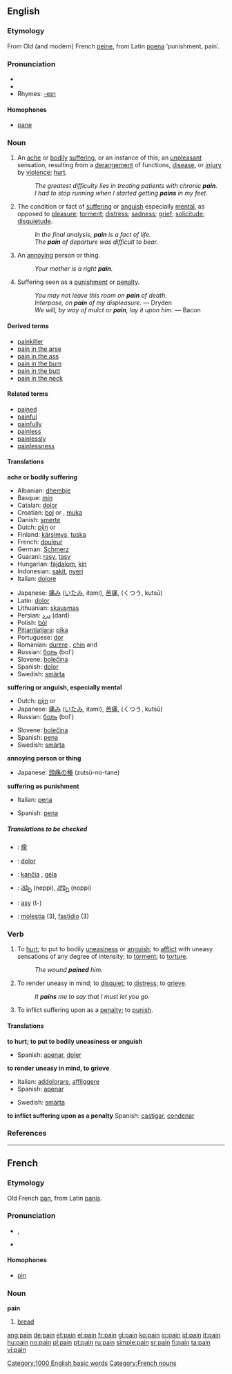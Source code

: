 ==English==

{{rank|memory|proved|plan|938|pain|official|loss|spot}}

===Etymology===
From Old (and modern) French [[peine]], from Latin [[poena]] ‘punishment, pain’.

===Pronunciation===
* {{IPA|/peɪn/}}
* {{audio|en-us-pain.ogg|Audio (US)}}
*Rhymes: [[Rhymes:English:-eɪn|-eɪn]]

====Homophones====
*[[pane]]

===Noun===
{{en-noun|s|-}}

# {{italbrac|countable and uncountable}} An [[ache]] or [[bodily]] [[suffering]], or an instance of this; an [[unpleasant]] sensation, resulting from a [[derangement]] of functions, [[disease]], or [[injury]] by [[violence]]; [[hurt]].
#: ''The greatest difficulty lies in treating patients with chronic '''pain'''.''
#: ''I had to stop running when I started getting '''pains''' in my feet.''
# {{uncountable}} The condition or fact of [[suffering]] or [[anguish]] especially [[mental]], as opposed to [[pleasure]]; [[torment]]; [[distress]]; [[sadness]]; [[grief]]; [[solicitude]]; [[disquietude]].
#: ''In the final analysis, '''pain''' is a fact of life.''
#: ''The '''pain''' of departure was difficult to bear.''
# {{countable}} An [[annoy]]ing person or thing.
#: ''Your mother is a right '''pain'''.''
#{{uncountable}} {{obsolete}} Suffering seen as a [[punishment]] or [[penalty]].
#: ''You may not leave this room on '''pain''' of death.''
#: ''Interpose, on '''pain''' of my displeasure.'' &mdash; Dryden
#: ''We will, by way of mulct or '''pain''', lay it upon him.'' &mdash; Bacon

====Derived terms====
*[[painkiller]]
*[[pain in the arse]]
*[[pain in the ass]]
*[[pain in the bum]]
*[[pain in the butt]]
*[[pain in the neck]]

====Related terms====
*[[pained]]
*[[painful]]
*[[painfully]]
*[[painless]]
*[[painlessly]]
*[[painlessness]]

====Translations====
'''ache or bodily suffering'''
{{top}}
*Albanian: [[dhembje]] {{f}} {{p}}
*Basque: [[min]]
*Catalan: [[dolor]] {{m}}
*Croatian: [[bol]] {{f}} or {{m}}, [[muka]] {{f}}
*Danish: [[smerte]]
*Dutch: [[pijn]] {{m}} or {{f}}
*Finland: [[kärsimys]], [[tuska]]
*French: [[douleur]] {{m}}
*German: [[Schmerz]] {{m}}
*Guaraní: [[rasy]], [[tasy]]
*Hungarian: [[fájdalom]], [[kín]]
*Indonesian: [[sakit]], [[nyeri]]
*Italian: [[dolore]] {{m}}
{{mid}}
*Japanese: [[痛み]] ([[いたみ]], itami), [[苦痛]], (くつう, kutsū)
*Latin: [[dolor]] {{m}}
*Lithuanian: [[skausmas]] {{m}}
*Persian: [[درد]] (dard)
*Polish: [[ból]] {{m}}
*[[Pitjantjatjara]]: [[pika]]
*Portuguese: [[dor]] {{m}}
*Romanian: [[durere]] {{f}}, [[chin]] {{f}} and {{m}}
*Russian: [[боль]] (bol') {{f}}
*Slovene: [[bolečina]] {{f}}
*Spanish: [[dolor]] {{m}}
*Swedish: [[smärta]] {{c}}
{{bottom}}

'''suffering or anguish, especially mental'''
{{top}}
*Dutch: [[pijn]] {{m}} or {{f}}
*Japanese: [[痛み]] ([[いたみ]], itami), [[苦痛]], (くつう, kutsū)
*Russian: [[боль]] (bol') {{f}}
{{mid}}
*Slovene: [[bolečina]] {{f}}
*Spanish: [[pena]] {{f}}
*Swedish: [[smärta]] {{c}}
{{bottom}}

'''annoying person or thing'''
{{top}}
{{mid}}
*Japanese: [[頭痛の種]] (zutsū-no-tane)
{{bottom}}

'''suffering as punishment'''
{{top}}
*Italian: [[pena]] {{f}}
{{mid}}
*Spanish: [[pena]] {{f}}
{{bottom}}

=====Translations to be checked=====
{{checktrans}}

*{{ttbc|CJKV Characters}}: [[瘝]]
*{{ttbc|Interlingua}}: [[dolor]]
*{{ttbc|Lithuanian}}: [[kančia]] {{f}}, [[gėla]] {{f}}
*{{ttbc|Telugu}}: [[నెప్పి]] (neppi), [[నొప్పి]] (noppi)
*{{ttbc|Tupinambá}}: [[asy]] (t-)
*{{ttbc|Spanish}}: [[molestia]] (3), [[fastidio]] (3)

===Verb===
{{en-verb}}

# {{transitive}} To [[hurt]]; to put to bodily [[uneasiness]] or [[anguish]]; to [[afflict]] with uneasy sensations of any degree of intensity; to [[torment]]; to [[torture]].
#: ''The wound '''pained''' him.''
# {{transitive}} To render uneasy in mind; to [[disquiet]]; to [[distress]]; to [[grieve]].
#: ''It '''pains''' me to say that I must let you go.''
# {{transitive}} {{obsolete}} To inflict suffering upon as a [[penalty]]; to [[punish]].

====Translations====
'''to hurt; to put to bodily uneasiness or anguish'''
{{top}}
* Spanish: [[apenar]], [[doler]]
{{mid}}
{{bottom}}

'''to render uneasy in mind, to grieve'''
{{top}}
*Italian: [[addolorare]], [[affliggere]]
*Spanish: [[apenar]]
{{mid}}
*Swedish: [[smärta]]
{{bottom}}

'''to inflict suffering upon as a penalty'''
{{top}}
Spanish: [[castigar]], [[condenar]]
{{mid}}
{{bottom}}

===References===
{{R:Webster 1913}}

----

==French==

===Etymology===
Old French [[pan]], from Latin [[panis]].

===Pronunciation===
*{{IPA|/pɛ̃/}}, {{SAMPA|/pE~/}}
*{{audio|Fr-Pain-fr-Paris.ogg|Audio (FR)}}

====Homophones====
*[[pin]]

===Noun===
'''pain''' {{m}}

# [[bread]]

[[Category:1000 English basic words]]
[[Category:French nouns]]

[[ang:pain]]
[[de:pain]]
[[et:pain]]
[[el:pain]]
[[fr:pain]]
[[gl:pain]]
[[ko:pain]]
[[io:pain]]
[[id:pain]]
[[it:pain]]
[[hu:pain]]
[[no:pain]]
[[pl:pain]]
[[pt:pain]]
[[ru:pain]]
[[simple:pain]]
[[sr:pain]]
[[fi:pain]]
[[ta:pain]]
[[vi:pain]]